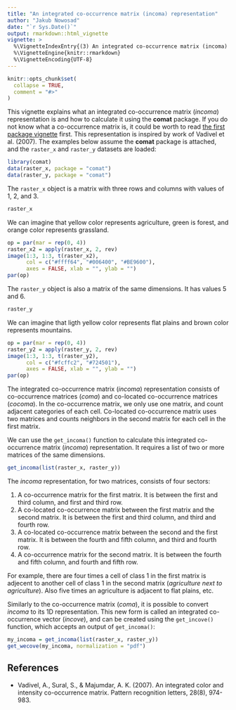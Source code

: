 ```yaml
---
title: "An integrated co-occurrence matrix (incoma) representation"
author: "Jakub Nowosad"
date: "`r Sys.Date()`"
output: rmarkdown::html_vignette
vignette: >
  %\VignetteIndexEntry{(3) An integrated co-occurrence matrix (incoma) representation}
  %\VignetteEngine{knitr::rmarkdown}
  %\VignetteEncoding{UTF-8}
---
```


```r
knitr::opts_chunk$set(
  collapse = TRUE,
  comment = "#>"
)
```

This vignette explains what an integrated co-occurrence matrix (*incoma*) representation is and how to calculate it using the **comat** package. 
If you do not know what a co-occurrence matrix is, it could be worth to read [the first package vignette](coma.html) first.
This representation is inspired by work of Vadivel et al. (2007).
The examples below assume the **comat** package is attached, and the `raster_x` and `raster_y` datasets are loaded:

```r
library(comat)
data(raster_x, package = "comat")
data(raster_y, package = "comat")
```

The `raster_x` object is a matrix with three rows and columns with values of 1, 2, and 3.

```r
raster_x
```

We can imagine that yellow color represents agriculture, green is forest, and orange color represents grassland.

```r
op = par(mar = rep(0, 4))
raster_x2 = apply(raster_x, 2, rev)
image(1:3, 1:3, t(raster_x2),
      col = c("#ffff64", "#006400", "#BE9600"),
      axes = FALSE, xlab = "", ylab = "")
par(op)
```

The `raster_y` object is also a matrix of the same dimensions. 
It has values 5 and 6.

```r
raster_y
```

We can imagine that ligth yellow color represents flat plains and brown color represents mountains.

```r
op = par(mar = rep(0, 4))
raster_y2 = apply(raster_y, 2, rev)
image(1:3, 1:3, t(raster_y2),
      col = c("#fcffc2", "#724501"),
      axes = FALSE, xlab = "", ylab = "")
par(op)
```

The integrated co-occurrence matrix (*incoma*) representation consists of co-occurrence matrices (*coma*) and co-located co-occurrence matrices (*cocoma*).
In the co-occurrence matrix, we only use one matrix, and count adjacent categories of each cell.
Co-located co-occurrence matrix uses two matrices and counts neighbors in the second matrix for each cell in the first matrix.

We can use the `get_incoma()` function to calculate this integrated co-occurrence matrix (*incoma*) representation.
It requires a list of two or more matrices of the same dimensions.

```r
get_incoma(list(raster_x, raster_y))
```

The *incoma* representation, for two matrices, consists of four sectors:

1. A co-occurrence matrix for the first matrix.
It is between the first and third column, and first and third row.
2. A co-located co-occurrence matrix between the first matrix and the second matrix.
It is between the first and third column, and third and fourth row.
3. A co-located co-occurrence matrix between the second and the first matrix. 
It is between the fourth and fifth column, and third and fourth row.
4. A co-occurrence matrix for the second matrix.
It is between the fourth and fifth column, and fourth and fifth row.

For example, there are four times a cell of class 1 in the first matrix is adjecent to another cell of class 1 in the second matrix (*agriculture next to agriculture*).
Also five times an agriculture is adjacent to flat plains, etc.

Similarly to the co-occurrence matrix (*coma*), it is possible to convert *incoma* to its 1D representation.
This new form is called an integrated co-occurrence vector (*incove*), and can be created using the `get_incove()` function, which accepts an output of `get_incoma()`:

```r
my_incoma = get_incoma(list(raster_x, raster_y))
get_wecove(my_incoma, normalization = "pdf")
```

## References

- Vadivel, A., Sural, S., & Majumdar, A. K. (2007). An integrated color and intensity co-occurrence matrix. Pattern recognition letters, 28(8), 974-983.

